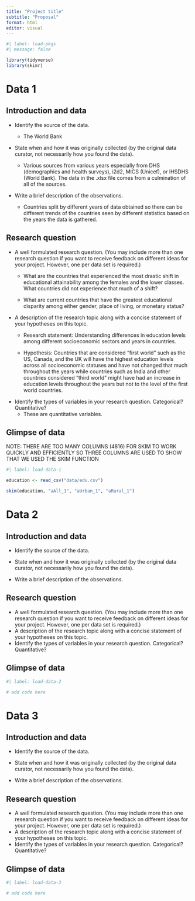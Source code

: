 ```yaml
---
title: "Project title"
subtitle: "Proposal"
format: html
editor: visual
---
```


```r
#| label: load-pkgs
#| message: false

library(tidyverse)
library(skimr)
```

# Data 1

## Introduction and data

-   Identify the source of the data.

    -   The World Bank

-   State when and how it was originally collected (by the original data curator, not necessarily how you found the data).

    -   Various sources from various years especially from DHS (demographics and health surveys), i2d2, MICS (Unicef), or IHSDHS (World Bank). The data in the .xlsx file comes from a culmination of all of the sources.

-   Write a brief description of the observations.

    -   Countries split by different years of data obtained so there can be different trends of the countries seen by different statistics based on the years the data is gathered.

## Research question

-   A well formulated research question. (You may include more than one research question if you want to receive feedback on different ideas for your project. However, one per data set is required.)
    -   What are the countries that experienced the most drastic shift in educational attainability among the females and the lower classes. What countries did not experience that much of a shift?

    -   What are current countries that have the greatest educational disparity among either gender, place of living, or monetary status?
-   A description of the research topic along with a concise statement of your hypotheses on this topic.
    -   Research statement: Understanding differences in education levels among different socioeconomic sectors and years in countries.

    -   Hypothesis: Countries that are considered "first world" such as the US, Canada, and the UK will have the highest education levels across all socioeconomic statuses and have not changed that much throughout the years while countries such as India and other countries considered "third world" might have had an increase in education levels throughout the years but not to the level of the first world countries.
-   Identify the types of variables in your research question. Categorical? Quantitative?
    -   These are quantitative variables.

## Glimpse of data

NOTE: THERE ARE TOO MANY COLUMNS (4816) FOR SKIM TO WORK QUICKLY AND EFFICIENTLY SO THREE COLUMNS ARE USED TO SHOW THAT WE USED THE SKIM FUNCTION

```r
#| label: load-data-1

education <- read_csv("data/edu.csv")

skim(education, "aAll_1", "aUrban_1", "aRural_1")
```

# Data 2

## Introduction and data

-   Identify the source of the data.

-   State when and how it was originally collected (by the original data curator, not necessarily how you found the data).

-   Write a brief description of the observations.

## Research question

-   A well formulated research question. (You may include more than one research question if you want to receive feedback on different ideas for your project. However, one per data set is required.)
-   A description of the research topic along with a concise statement of your hypotheses on this topic.
-   Identify the types of variables in your research question. Categorical? Quantitative?

## Glimpse of data

```r
#| label: load-data-2

# add code here
```

# Data 3

## Introduction and data

-   Identify the source of the data.

-   State when and how it was originally collected (by the original data curator, not necessarily how you found the data).

-   Write a brief description of the observations.

## Research question

-   A well formulated research question. (You may include more than one research question if you want to receive feedback on different ideas for your project. However, one per data set is required.)
-   A description of the research topic along with a concise statement of your hypotheses on this topic.
-   Identify the types of variables in your research question. Categorical? Quantitative?

## Glimpse of data

```r
#| label: load-data-3

# add code here
```
